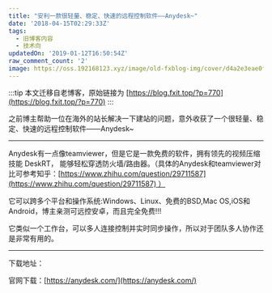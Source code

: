 ```yaml
---
title: "安利一款很轻量、稳定、快速的远程控制软件——Anydesk~"
date: '2018-04-15T02:29:33Z'
tags:
  - 旧博客内容
  - 技术向
updatedOn: '2019-01-12T16:50:54Z'
raw_comment_count: '2'
image: https://oss.192168123.xyz/image/old-fxblog-img/cover/d4a2e3eae0f020af71273bc086f78b85.jpg
---
```


:::tip
本文迁移自老博客，原始链接为 [https://blog.fxit.top/?p=770](https://blog.fxit.top/?p=770)
:::

之前博主帮助一位在海外的站长解决一下建站的问题，意外收获了一个很轻量、稳定、快速的远程控制软件——Anydesk~

<hr />

Anydesk有一点像teamviewer，但是它是一款免费的软件，拥有领先的视频压缩技能 DeskRT， 能够轻松穿透防火墙/路由器。（具体的Anydesk和teamviewer对比可参考知乎：[https://www.zhihu.com/question/29711587](https://www.zhihu.com/question/29711587) ）

它可以跨多个平台和操作系统\:Windows、Linux、免费的BSD,Mac OS,iOS和Android，博主亲测可远控安卓，而且完全免费!!!

它类似一个工作台，可以多人连接控制并实时同步操作，所以对于团队多人协作还是非常有用的。

<hr />

下载地址：

官网下载：[https://anydesk.com/](https://anydesk.com/)
